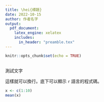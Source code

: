 ```yaml
---
title: \hei{標題}
date: 2022-10-15
author: 作者名字
output:
  pdf_document:
    latex_engine: xelatex
    includes:
      in_header: "preamble.tex"
---
```


```r
knitr::opts_chunk$set(echo = TRUE)
```

## \yuan{章節標題}

測試文字

這樣就可以換行。底下可以顯示 `r` 語言的程式碼。

```r
x <- c(1:10)
mean(x)
```
